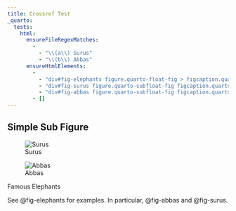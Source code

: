 ```yaml
---
title: Crossref Test
_quarto:
  tests:
    html:
      ensureFileRegexMatches:
        -
          - "\\(a\\) Surus"
          - "\\(b\\) Abbas"
      ensureHtmlElements:
        - 
          - "div#fig-elephants figure.quarto-float-fig > figcaption.quarto-float-caption"
          - "div#fig-surus figure.quarto-subfloat-fig figcaption.quarto-subfloat-caption"
          - "div#fig-abbas figure.quarto-subfloat-fig figcaption.quarto-subfloat-caption"
        - []
---
```


## Simple Sub Figure

::: {#fig-elephants layout-ncol=2}

![Surus](img/surus.jpg){#fig-surus}

![Abbas](img/abbas.jpg){#fig-abbas}

Famous Elephants
:::

See @fig-elephants for examples. In particular, @fig-abbas and @fig-surus. 
